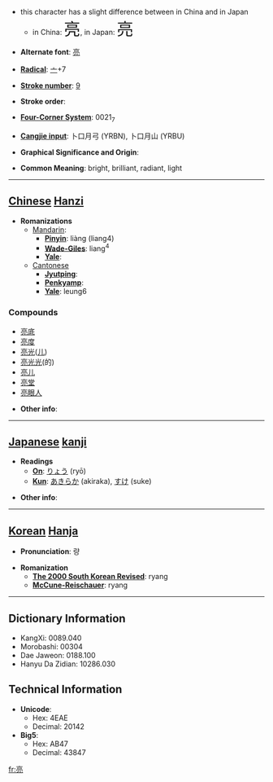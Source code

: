 *this character has a slight difference between in China and in Japan
**in China: <font size="6"><font lang="zh">亮</font></font>, in Japan: <font size="6"><font lang="ja">亮</font></font>

* '''Alternate font''': [[亮]]

* '''[[Wiktionary:Chinese radical index| Radical]]''': [[Wiktionary:Chinese radical index 亠|亠]]+7

* '''[[Wiktionary:Chinese total strokes index|Stroke number]]''': [[Wiktionary:Chinese total strokes index 9|9]]

* '''Stroke order''': 

* '''[[Wiktionary:Chinese four corner index|Four-Corner System]]''': 0021<sub>7</sub>

* '''[[Wiktionary:Chinese Cangjie index|Cangjie input]]''': 卜口月弓 (YRBN), 卜口月山 (YRBU)

* '''Graphical Significance and Origin''': 

* '''Common Meaning''': bright, brilliant, radiant, light

----

== [[Chinese]] [[Hanzi]] ==

* '''Romanizations'''
** [[Mandarin]]:
*** '''[[Pinyin]]''': liàng (liang4)
*** '''[[Wade-Giles]]''': liang<sup>4</sup>
*** '''[[Yale]]''': 
**[[Cantonese]]
***'''[[Jyutping]]''':
***'''[[Penkyamp]]''': 
***'''[[Yale]]''': leung6

===Compounds===
*[[亮底]]
*[[亮度]]
*[[亮光]]([[儿化|儿]])
*[[亮光光]](的)
*[[亮儿]]
*[[亮堂]]
*[[亮眼人]]

* '''Other info''': 

----

== [[Japanese]] [[kanji]] ==

* '''Readings'''
** '''[[On]]''': [[りょう]] (ryō)
** '''[[Kun]]''': [[あきらか]] (akiraka), [[すけ]] (suke)

* '''Other info''':  

----

== [[Korean]] [[Hanja]] ==

* '''Pronunciation''': 량

* '''Romanization'''
** '''[[The 2000 South Korean Revised Romanization|The 2000 South Korean Revised]]''': ryang
** '''[[McCune-Reischauer]]''': ryang

----

== Dictionary Information ==

* KangXi: 0089.040
* Morobashi: 00304
* Dae Jaweon: 0188.100
* Hanyu Da Zidian: 10286.030

== Technical Information ==

* '''Unicode''':
** Hex: 4EAE
** Decimal: 20142
* '''Big5''':
** Hex: AB47
** Decimal: 43847

[[fr:亮]]